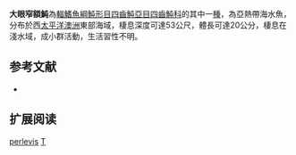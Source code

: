 {{Speciesbox
| name = 大眼窄額魨
| image = 
| image_width = 250px
| status = NE
| status_system = IUCN3.1 
| genus = Torquigener
| species = perlevis
| authority = [[Ogilby|Ogilby]], 1908
| synonyms = *''Spheroides perlevis, Ogilby, 1908 ''
}}
'''大眼窄額魨'''為[[輻鰭魚綱|輻鰭魚綱]][[魨形目|魨形目]][[四齒魨亞目|四齒魨亞目]][[四齒魨科|四齒魨科]]的其中一[[種|種]]，為亞熱帶海水魚，分布於西[[太平洋|太平洋]][[澳洲|澳洲]]東部海域，棲息深度可達53公尺，體長可達20公分，棲息在淺水域，成小群活動，生活習性不明。

== 参考文献 ==
*{{FishBase species|genus=Torquigener|species=perlevis|year=2014|month=3}}

== 扩展阅读 ==
{{refbegin}}
{{wikispecies-inline|Torquigener perlevis|大眼窄額魨}}
{{refend}}
{{Taxonbar|from=Q3305141}}

[[Category:窄額魨屬|perlevis]]
[[Category:1908年描述的魚類|T]]


{{魚類小作品}}
